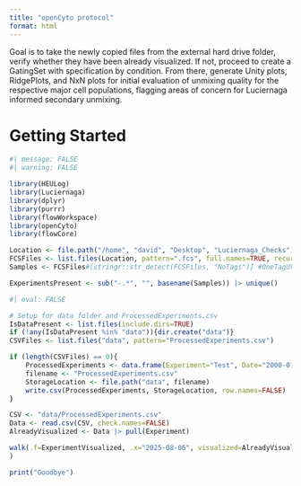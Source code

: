 ```yaml
---
title: "openCyto protocol"
format: html
---
```


Goal is to take the newly copied files from the external hard drive folder, verify whether they have been already visualized. If not, proceed to create a GatingSet with specification by condition. From there, generate Unity plots, RidgePlots, and NxN plots for initial evaluation of unmixing quality for the respective major cell populations, flagging areas of concern for Luciernaga informed secondary unmixing. 

# Getting Started
```r
#| message: FALSE
#| warning: FALSE

library(HEULog)
library(Luciernaga)
library(dplyr)
library(purrr)
library(flowWorkspace)
library(openCyto)
library(flowCore)
```

```r
Location <- file.path("/home", "david", "Desktop", "Luciernaga_Checks")
FCSFiles <- list.files(Location, pattern=".fcs", full.names=TRUE, recursive=FALSE)
Samples <- FCSFiles#[stringr::str_detect(FCSFiles, "NoTags")] #OneTagUV7 #OneTagV7 #TwoTag
```

```r
ExperimentsPresent <- sub("-.*", "", basename(Samples)) |> unique()
```

```r
#| eval: FALSE

# Setup for data folder and ProcessedExperiments.csv
IsDataPresent <- list.files(include.dirs=TRUE)
if (!any(IsDataPresent %in% "data")){dir.create("data")}
CSVFiles <- list.files("data", pattern="ProcessedExperiments.csv")

if (length(CSVFiles) == 0){
    ProcessedExperiments <- data.frame(Experiment="Test", Date="2000-01-01")
    filename <- "ProcessedExperiments.csv"
    StorageLocation <- file.path("data", filename)
    write.csv(ProcessedExperiments, StorageLocation, row.names=FALSE)
}
```

```r
CSV <- "data/ProcessedExperiments.csv"
Data <- read.csv(CSV, check.names=FALSE)
AlreadyVisualized <- Data |> pull(Experiment)

walk(.f=ExperimentVisualized, .x="2025-08-06", visualized=AlreadyVisualized, files=Samples, conditions=c("Exp6"), template="GatesUnmixed.csv", UnityY="BV570-A", UnityX="BV650-A", GatePlots=TRUE, RidgePlots=FALSE, UnityPlots=TRUE, OneByNPlots=FALSE, Docker=FALSE, Override=TRUE, nameOverride=TRUE, marginsubset="nonDebris", ridgesubset="monocytes", AllUnity=c("BV570-A", "BV605-A", "BV650-A", "PE-A"),
)
```

```r
print("Goodbye")
```
